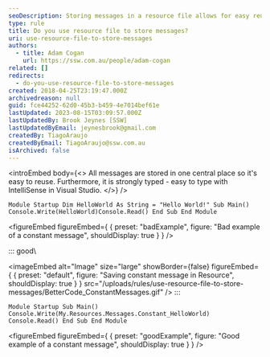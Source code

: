 ```yaml
---
seoDescription: Storing messages in a resource file allows for easy reusability and strong typing with IntelliSense in Visual Studio. This approach also enables better organization of constant values, making it easier to maintain and update your code.
type: rule
title: Do you use resource file to store messages?
uri: use-resource-file-to-store-messages
authors:
  - title: Adam Cogan
    url: https://ssw.com.au/people/adam-cogan
related: []
redirects:
  - do-you-use-resource-file-to-store-messages
created: 2018-04-25T23:19:47.000Z
archivedreason: null
guid: fce44252-62d0-45b3-b459-4e7014bef61e
lastUpdated: 2023-08-15T03:09:57.000Z
lastUpdatedBy: Brook Jeynes [SSW]
lastUpdatedByEmail: jeynesbrook@gmail.com
createdBy: TiagoAraujo
createdByEmail: TiagoAraujo@ssw.com.au
isArchived: false
---
```


<introEmbed
  body={<>
All messages are stored in one central place so it's easy to reuse. Furthermore, it is strongly typed - easy to type with IntelliSense in Visual Studio.
  </>}
/>
```vbnet
Module Startup Dim HelloWorld As String = "Hello World!" Sub Main() Console.Write(HelloWorld)Console.Read() End Sub End Module
```

<figureEmbed figureEmbed={ {
  preset: "badExample",
  figure: "Bad example of a constant message",
  shouldDisplay: true
} } />


::: good\

<imageEmbed
  alt="Image"
  size="large"
  showBorder={false}
  figureEmbed={ {
    preset: "default",
    figure: "Saving constant message in Resource",
    shouldDisplay: true
  } }
  src="/uploads/rules/use-resource-file-to-store-messages/BetterCode_ConstantMessages.gif"
/>
:::

```vbnet
Module Startup Sub Main() Console.Write(My.Resources.Messages.Constant_HelloWorld) Console.Read() End Sub End Module
```

<figureEmbed figureEmbed={ {
  preset: "goodExample",
  figure: "Good example of a constant message",
  shouldDisplay: true
} } />
